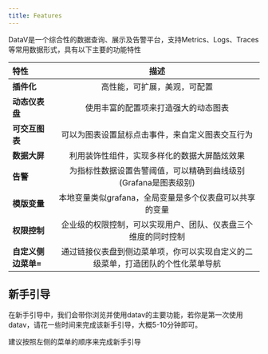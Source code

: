 ```yaml
---
title: Features
---
```



DataV是一个综合性的数据查询、展示及告警平台，支持Metrics、Logs、Traces等常用数据形式，具有以下主要的功能特性


| 特性  |  描述  |
|:------|:------------:|
| **插件化** | 高性能，可扩展，美观，可配置 | 
| **动态仪表盘** | 使用丰富的配置项来打造强大的动态图表 | 
| **可交互图表** | 可以为图表设置鼠标点击事件，来自定义图表交互行为 |
| **数据大屏** | 利用装饰性组件，实现多样化的数据大屏酷炫效果 | 
| **告警** | 为指标性数据设置告警阈值，可以精确到曲线级别(Grafana是图表级别) |
| **模版变量** | 本地变量类似grafana，全局变量是多个仪表盘可以共享的变量 | 
| **权限控制** | 企业级的权限控制，可以实现用户、团队、仪表盘三个维度的同时控制 | 
| **自定义侧边菜单=** |  通过链接仪表盘到侧边菜单项，你可以实现自定义的二级菜单，打造团队的个性化菜单导航 | 



## 新手引导
在新手引导中，我们会带你浏览并使用datav的主要功能，若你是第一次使用datav，请花一些时间来完成该新手引导，大概5-10分钟即可。

<TipCompat>建议按照左侧的菜单的顺序来完成新手引导</TipCompat>

